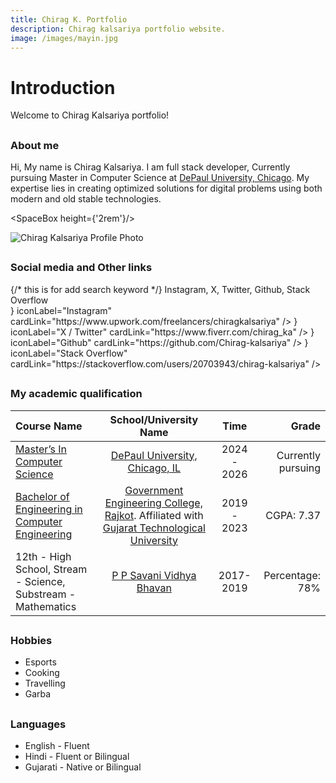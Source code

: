 ```yaml
---
title: Chirag K. Portfolio
description: Chirag kalsariya portfolio website.
image: /images/mayin.jpg
---
```



# Introduction

Welcome to Chirag Kalsariya portfolio!

##

### About me

Hi, My name is Chirag Kalsariya. 
I am full stack developer, 
Currently pursuing Master in Computer Science at [DePaul University, Chicago](https://www.depaul.edu/Pages/default.aspx).
My expertise lies in creating optimized solutions for digital problems using both modern and old stable technologies.

<SpaceBox height={'2rem'}/>

<div className={styles.bantoBox}>
    <div className={styles.bantoBoxLeft}>
        <Image
            width={300}
            height={500}
            src="/images/chirag-kalsariya-profile-photo.jpg"
            alt="Chirag Kalsariya Profile Photo"
            style={{
                position: 'absolute',
                top: '0',
                left: '0',
                width: '100%',
                height: '100%',
                objectFit: 'cover',
                borderRadius: '12px',
            }}
        />
    </div>
    <div className={styles.bantoBoxRight}>
        <CardBox>
            <SpaceBox height={'2rem'}/>
        </CardBox>
        <div className={styles.bantoBoxRightInner}>
            <CardBox>
                <SpaceBox height={'2rem'}/>
            </CardBox>
            <CardBox>
                <SpaceBox height={'2rem'}/>
            </CardBox>
        </div>
    </div>
</div>

##

### Social media and Other links
<div style={{ display: "none"}}>  {/* this is for add search keyword */}
    Instagram, X, Twitter, Github, Stack Overflow
</div>
<div style={{ display: "grid", gridTemplateColumns: "auto auto", gap: "16px", marginTop: "14px" }}>
    <IconCard iconComponent={<Instagram />} iconLabel="Instagram" cardLink="https://www.upwork.com/freelancers/chiragkalsariya" />
    <IconCard iconComponent={<X />} iconLabel="X / Twitter" cardLink="https://www.fiverr.com/chirag_ka" />
    <IconCard iconComponent={<Github />} iconLabel="Github" cardLink="https://github.com/Chirag-kalsariya" />
    <IconCard iconComponent={<StackOverflow />} iconLabel="Stack Overflow" cardLink="https://stackoverflow.com/users/20703943/chirag-kalsariya" />
</div>

##

### My academic qualification

| Course Name        | School/University Name |   Time | Grade |
| :------------ | :---------: | :----------: | ----------: |
| [Master’s In Computer Science](https://www.cdm.depaul.edu/academics/Pages/MS-in-Computer-Science.aspx) | [DePaul University, Chicago, IL](https://www.depaul.edu/Pages/default.aspx) | 2024 - 2026 | Currently pursuing |
| [Bachelor of Engineering in Computer Engineering](https://gecrajkot.ac.in/computer-engineering/) | [Government Engineering College, Rajkot](https://gecrajkot.ac.in/). Affiliated with [Gujarat Technological University](https://www.gtu.ac.in/) | 2019 - 2023 | CGPA: 7.37 |
| 12th - High School, Stream - Science, Substream - Mathematics | [P P Savani Vidhya Bhavan](https://www.gsebeservice.com/) | 2017-2019 | Percentage: 78% |

##

### Hobbies

* Esports
* Cooking
* Travelling
* Garba

##

### Languages

* English - Fluent
* Hindi - Fluent or Bilingual
* Gujarati - Native or Bilingual